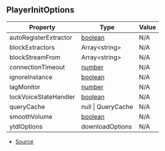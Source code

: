 ## PlayerInitOptions

| Property | Type | Value |
| ----------- | ----------- | ----------- |
| autoRegisterExtractor | [boolean](https://developer.mozilla.org/en-US/docs/Web/JavaScript/Reference/Global_Objects/Boolean) | N/A |
| blockExtractors | Array\<string> | N/A |
| blockStreamFrom | Array\<string> | N/A |
| connectionTimeout | [number](https://developer.mozilla.org/en-US/docs/Web/JavaScript/Reference/Global_Objects/Number) | N/A |
| ignoreInstance | [boolean](https://developer.mozilla.org/en-US/docs/Web/JavaScript/Reference/Global_Objects/Boolean) | N/A |
| lagMonitor | [number](https://developer.mozilla.org/en-US/docs/Web/JavaScript/Reference/Global_Objects/Number) | N/A |
| lockVoiceStateHandler | [boolean](https://developer.mozilla.org/en-US/docs/Web/JavaScript/Reference/Global_Objects/Boolean) | N/A |
| queryCache | null \| QueryCache | N/A |
| smoothVolume | [boolean](https://developer.mozilla.org/en-US/docs/Web/JavaScript/Reference/Global_Objects/Boolean) | N/A |
| ytdlOptions | downloadOptions | N/A |


- [Source](https://github.com/Androz2091/discord-player/blob/cb6c009/packages/discord-player/src/types/types.ts#L347)